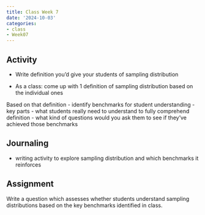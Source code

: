 ```yaml
---
title: Class Week 7
date: '2024-10-03'
categories:
- class
- Week07
---
```


## Activity

- Write definition you'd give your students of sampling distribution

- As a class: come up with 1 definition of sampling distribution based on the individual ones

Based on that definition
- identify benchmarks for student understanding
    - key parts
    - what students really need to understand to fully comprehend definition
    - what kind of questions would you ask them to see if they've achieved those benchmarks


## Journaling

- writing activity to explore sampling distribution and which benchmarks it reinforces

## Assignment

Write a question which assesses whether students understand sampling distributions based on the key benchmarks identified in class.
